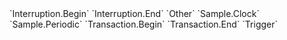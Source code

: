 <Expandable title="Context">
  `Interruption.Begin`
  `Interruption.End`
  `Other`
  `Sample.Clock`
  `Sample.Periodic`
  `Transaction.Begin`
  `Transaction.End`
  `Trigger`
</Expandable>
